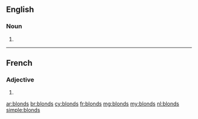 ==English==

===Noun===
{{head|en|plural}}

# {{plural of|blond|lang=en|nocat=1}}

----

==French==

===Adjective===
{{fr-adj-form}} {{m-p}}

# {{masculine plural of|blond|lang=fr}}

[[ar:blonds]]
[[br:blonds]]
[[cy:blonds]]
[[fr:blonds]]
[[mg:blonds]]
[[my:blonds]]
[[nl:blonds]]
[[simple:blonds]]
